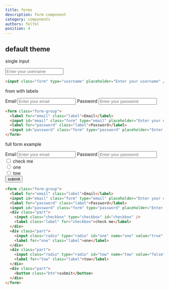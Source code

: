 ```yaml
---
title: forms
description: form component
category: components
authors: felfel
position: 4
---
```


## default theme

single input

<BrowserBlock padding>
    <input id="username" class="form" type="username" placeholder="Enter your username" />
</BrowserBlock>

```html
<input class="form" type="username" placeholder="Enter your username" />
```

from with labels

<BrowserBlock padding>
    <form class="form-group" style={{color: "black"}}>
      <label for="email" class="label">Email</label>
      <input id="email" class="form" type="email" placeholder="Enter your email" />
      <label for="password" class="label">Password</label>
      <input id="password" class="form" type="password" placeholder="Enter your password" />
    </form>    
</BrowserBlock>

```html
<form class="form-group">
  <label for="email" class="label">Email</label>
  <input id="email" class="form" type="email" placeholder="Enter your email" />
  <label for="password" class="label">Password</label>
  <input id="password" class="form" type="password" placeholder="Enter your password" />
</form>    
```

full form example

<BrowserBlock padding>
    <form class="form-group" style={{color: "black"}}>
      <label for="email1" class="label">Email</label>
      <input id="email1" class="form" type="email" placeholder="Enter your email" />
      <label for="password1" class="label">Password</label>
      <input id="password1" class="form" type="password" placeholder="Enter your password" />
      <div class="part">
        <input class="checkbox" type="checkbox" id="checky11" />
        <label class="label" for="checky11">check me</label>
      </div>
      <div class="part">
        <input class="radio" type="radio" id="le1" name="one" value="true" />
        <label for="le1" class="label">one</label>
      </div>
      <div class="part">
        <input class="radio" type="radio" id="e2" name="one" value="false" />
        <label for="e2" class="label">tow</label>
      </div>
      <div class="part">
        <button class="btn">submit</button> 
      </div>
    </form>    
</BrowserBlock>

```html
<form class="form-group">
  <label for="email" class="label">Email</label>
  <input id="email" class="form" type="email" placeholder="Enter your email" />
  <label for="password" class="label">Password</label>
  <input id="password" class="form" type="password" placeholder="Enter your password" />
  <div class="part">
    <input class="checkbox" type="checkbox" id="checkbox" />
    <label class="label" for="checkbox">check me</label>
  </div>
  <div class="part">
    <input class="radio" type="radio" id="one" name="one" value="true" />
    <label for="one" class="label">one</label>
  </div>
  <div class="part">
    <input class="radio" type="radio" id="tow" name="tow" value="false" />
    <label for="tow" class="label">tow</label>
  </div>
  <div class="part">
    <button class="btn">submit</button> 
  </div>
</form>    
```